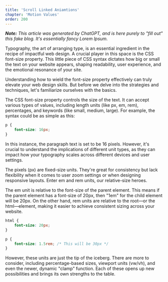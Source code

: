 ```yaml
---
title: 'Scroll Linked Aniamtions'
chapter: 'Motion Values'
order: 200
---
```


_**Note:** This article was generated by ChatGPT, and is here purely to "fill out" this fake blog. It's essentially fancy Lorem Ipsum._

Typography, the art of arranging type, is an essential ingredient in the recipe of impactful web design. A crucial player in this space is the CSS font-size property. This little piece of CSS syntax dictates how big or small the text on your website appears, shaping readability, user experience, and the emotional resonance of your site.

Understanding how to wield the font-size property effectively can truly elevate your web design skills. But before we delve into the strategies and techniques, let's familiarize ourselves with the basics.

The CSS font-size property controls the size of the text. It can accept various types of values, including length units (like px, em, rem), percentages, and keywords (like small, medium, large). For example, the syntax could be as simple as this:

```css
p {
	font-size: 16px;
}
```

In this instance, the paragraph text is set to be 16 pixels. However, it's crucial to understand the implications of different unit types, as they can impact how your typography scales across different devices and user settings.

The pixels (px) are fixed-size units. They're great for consistency but lack flexibility when it comes to user zoom settings or when designing responsive layouts. Enter em and rem units, our relative-size heroes.

The em unit is relative to the font-size of the parent element. This means if the parent element has a font-size of 20px, then "1em" for the child element will be 20px. On the other hand, rem units are relative to the root—or the html—element, making it easier to achieve consistent sizing across your website.

```css
html {
	font-size: 20px;
}

p {
	font-size: 1.5rem; /* This will be 30px */
}
```

However, these units are just the tip of the iceberg. There are more to consider, including percentage-based sizes, viewport units (vw/vh), and even the newer, dynamic "clamp" function. Each of these opens up new possibilities and brings its own strengths to the table.
